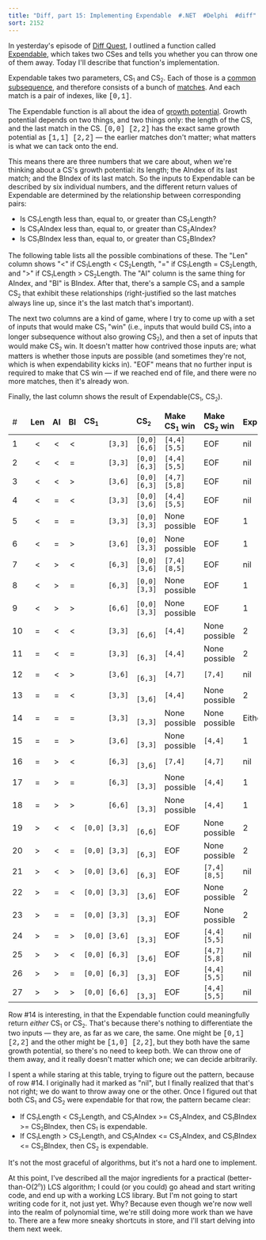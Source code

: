 ```yaml
---
title: "Diff, part 15: Implementing Expendable  #.NET  #Delphi  #diff"
sort: 2152
---
```

In yesterday's episode of <a href="http://blog.excastle.com/tag/diff/">Diff Quest</a>, I outlined a function called <a href="http://blog.excastle.com/2005/04/14/diff-part-14-expendability/">Expendable</a>, which takes two CSes and tells you whether you can throw one of them away. Today I'll describe that function's implementation.

Expendable takes two parameters, CS<sub><small>1</small></sub> and CS<sub><small>2</small></sub>. Each of those is a <a href="http://blog.excastle.com/2005/03/29/diff-part-3-introducing-the-longest-common-subsequence/">common subsequence</a>, and therefore consists of a bunch of <a href="http://blog.excastle.com/2005/03/31/diff-part-4-matches/">matches</a>. And each match is a pair of indexes, like <font face="Courier New">[0,1]</font>.

The Expendable function is all about the idea of <a href="http://blog.excastle.com/2005/04/14/diff-part-14-expendability/">growth potential</a>. Growth potential depends on two things, and two things only: the length of the CS, and the last match in the CS. <font face="Courier New">[0,0] [2,2]</font> has the exact same growth potential as <font face="Courier New">[1,1] [2,2]</font> &mdash; the earlier matches don't matter; what matters is what we can tack onto the end.

This means there are three numbers that we care about, when we're thinking about a CS's growth potential: its length; the AIndex of its last match; and the BIndex of its last match. So the inputs to Expendable can be described by six individual numbers, and the different return values of Expendable are determined by the relationship between corresponding pairs:

<ul dir="ltr">
	<li>Is CS<sub><small>1</small></sub>Length less than, equal to, or greater than CS<sub><small>2</small></sub>Length?</li>
	<li>Is CS<sub><small>1</small></sub>AIndex less than, equal to, or greater than CS<sub><small>2</small></sub>AIndex?</li>
	<li>Is CS<sub><small>1</small></sub>BIndex less than, equal to, or greater than CS<sub><small>2</small></sub>BIndex?</li>
</ul>

The following table lists all the possible combinations of these. The "Len" column shows "&lt;" if CS<sub><small>1</small></sub>Length &lt; CS<sub><small>2</small></sub>Length, "=" if CS<sub><small>1</small></sub>Length = CS<sub><small>2</small></sub>Length, and "&gt;" if CS<sub><small>1</small></sub>Length &gt; CS<sub><small>2</small></sub>Length. The "AI" column is the same thing for AIndex, and "BI" is BIndex. After that, there's a sample CS<sub><small>1</small></sub> and a sample CS<sub><small>2</small></sub> that exhibit these relationships (right-justified so the last matches always line up, since it's the last match that's important).

The next two columns are a kind of game, where I try to come up with a set of inputs that would make CS<sub><small>1</small></sub> "win" (i.e., inputs that would build CS<sub><small>1</small></sub> into a longer subsequence without also growing CS<sub><small>2</small></sub>), and then a set of inputs that would make CS<sub><small>2</small></sub> win. It doesn't matter how contrived those inputs are; what matters is whether those inputs are possible (and sometimes they're not, which is when expendability kicks in). "EOF" means that no further input is required to make that CS win &mdash; if we reached end of file, and there were no more matches, then it's already won.

Finally, the last column shows the result of Expendable(CS<sub><small>1</small></sub>, CS<sub><small>2</small></sub>).

<table>
<thead>
<tr>
<td>#</td>
<td><strong>Len</strong></td>
<td><strong>AI</strong></td>
<td><strong>BI</strong></td>
<td><strong>CS<sub><small>1</small></sub></strong></td>
<td><strong>CS<sub><small>2</small></sub></strong></td>
<td><strong>Make CS<sub><small>1</small></sub> win</strong></td>
<td><strong>Make CS<sub><small>2</small></sub> win</strong></td>
<td><strong>Exp</strong></td>
</tr>
</thead>
<tbody>
<tr>
<td>1</td>
<td align="middle">&lt;</td>
<td align="middle">&lt;</td>
<td align="middle">&lt;</td>
<td><code>&nbsp;&nbsp;&nbsp;&nbsp;&nbsp; [3,3]</code></td>
<td><code>[0,0] [6,6]</code></td>
<td><code>[4,4] [5,5]</code></td>
<td>EOF</td>
<td>nil</td>
</tr>
<tr>
<td>2</td>
<td align="middle">&lt;</td>
<td align="middle">&lt;</td>
<td align="middle">=</td>
<td><code>&nbsp;&nbsp;&nbsp;&nbsp;&nbsp; [3,3]</code></td>
<td><code>[0,0] [6,3]</code></td>
<td><code>[4,4] [5,5]</code></td>
<td>EOF</td>
<td>nil</td>
</tr>
<tr>
<td>3</td>
<td align="middle">&lt;</td>
<td align="middle">&lt;</td>
<td align="middle">&gt;</td>
<td><code>&nbsp;&nbsp;&nbsp;&nbsp;&nbsp; [3,6]</code></td>
<td><code>[0,0] [6,3]</code></td>
<td><code>[4,7] [5,8]</code></td>
<td>EOF</td>
<td>nil</td>
</tr>
<tr className="alt">
<td>4</td>
<td align="middle">&lt;</td>
<td align="middle">=</td>
<td align="middle">&lt;</td>
<td><code>&nbsp;&nbsp;&nbsp;&nbsp;&nbsp; [3,3]</code></td>
<td><code>[0,0] [3,6]</code></td>
<td><code>[4,4] [5,5]</code></td>
<td>EOF</td>
<td>nil</td>
</tr>
<tr className="alt">
<td>5</td>
<td align="middle">&lt;</td>
<td align="middle">=</td>
<td align="middle">=</td>
<td><code>&nbsp;&nbsp;&nbsp;&nbsp;&nbsp;&nbsp;[3,3]</code></td>
<td><code>[0,0] [3,3]</code></td>
<td>None possible</td>
<td>EOF</td>
<td>1</td>
</tr>
<tr className="alt">
<td>6</td>
<td align="middle">&lt;</td>
<td align="middle">=</td>
<td align="middle">&gt;</td>
<td><code>&nbsp;&nbsp;&nbsp;&nbsp;&nbsp; [3,6]</code></td>
<td><code>[0,0] [3,3]</code></td>
<td>None possible</td>
<td>EOF</td>
<td>1</td>
</tr>
<tr>
<td>7</td>
<td align="middle">&lt;</td>
<td align="middle">&gt;</td>
<td align="middle">&lt;</td>
<td><code>&nbsp;&nbsp;&nbsp;&nbsp;&nbsp; [6,3]</code></td>
<td><code>[0,0] [3,6]</code></td>
<td><code>[7,4] [8,5]</code></td>
<td>EOF</td>
<td>nil</td>
</tr>
<tr>
<td>8</td>
<td align="middle">&lt;</td>
<td align="middle">&gt;</td>
<td align="middle">=</td>
<td><code>&nbsp;&nbsp;&nbsp;&nbsp;&nbsp;&nbsp;[6,3]</code></td>
<td><code>[0,0] [3,3]</code></td>
<td>None possible</td>
<td>EOF</td>
<td>1</td>
</tr>
<tr>
<td>9</td>
<td align="middle">&lt;</td>
<td align="middle">&gt;</td>
<td align="middle">&gt;</td>
<td><code>&nbsp;&nbsp;&nbsp;&nbsp;&nbsp; [6,6]</code></td>
<td><code>[0,0] [3,3]</code></td>
<td>None possible</td>
<td>EOF</td>
<td>1</td>
</tr>
<tr className="alt">
<td>10</td>
<td align="middle">=</td>
<td align="middle">&lt;</td>
<td align="middle">&lt;</td>
<td><code>&nbsp;&nbsp;&nbsp;&nbsp;&nbsp; [3,3]</code></td>
<td><code>&nbsp;&nbsp;&nbsp;&nbsp;&nbsp; [6,6]</code></td>
<td><code>[4,4]</code></td>
<td>None possible</td>
<td>2</td>
</tr>
<tr className="alt">
<td>11</td>
<td align="middle">=</td>
<td align="middle">&lt;</td>
<td align="middle">=</td>
<td><code>&nbsp;&nbsp;&nbsp;&nbsp;&nbsp; [3,3]</code></td>
<td><code>&nbsp;&nbsp;&nbsp;&nbsp;&nbsp; [6,3]</code></td>
<td><code>[4,4]</code></td>
<td>None possible</td>
<td>2</td>
</tr>
<tr className="alt">
<td>12</td>
<td align="middle">=</td>
<td align="middle">&lt;</td>
<td align="middle">&gt;</td>
<td><code>&nbsp;&nbsp;&nbsp;&nbsp;&nbsp; [3,6]</code></td>
<td><code>&nbsp;&nbsp;&nbsp;&nbsp;&nbsp; [6,3]</code></td>
<td><code>[4,7]</code></td>
<td><code>[7,4]</code></td>
<td>nil</td>
</tr>
<tr>
<td>13</td>
<td align="middle">=</td>
<td align="middle">=</td>
<td align="middle">&lt;</td>
<td><code>&nbsp;&nbsp;&nbsp;&nbsp;&nbsp; [3,3]</code></td>
<td><code>&nbsp;&nbsp;&nbsp;&nbsp;&nbsp; [3,6]</code></td>
<td><code>[4,4]</code></td>
<td>None possible</td>
<td>2</td>
</tr>
<tr>
<td>14</td>
<td align="middle">=</td>
<td align="middle">=</td>
<td align="middle">=</td>
<td><code>&nbsp;&nbsp;&nbsp;&nbsp;&nbsp;&nbsp;[3,3]</code></td>
<td><code>&nbsp;&nbsp;&nbsp;&nbsp;&nbsp; [3,3]</code></td>
<td>None possible</td>
<td>None possible</td>
<td>Either</td>
</tr>
<tr>
<td>15</td>
<td align="middle">=</td>
<td align="middle">=</td>
<td align="middle">&gt;</td>
<td><code>&nbsp;&nbsp;&nbsp;&nbsp;&nbsp; [3,6]</code></td>
<td><code>&nbsp;&nbsp;&nbsp;&nbsp;&nbsp; [3,3]</code></td>
<td>None possible</td>
<td><code>[4,4]</code></td>
<td>1</td>
</tr>
<tr className="alt">
<td>16</td>
<td align="middle">=</td>
<td align="middle">&gt;</td>
<td align="middle">&lt;</td>
<td><code>&nbsp;&nbsp;&nbsp;&nbsp;&nbsp; [6,3]</code></td>
<td><code>&nbsp;&nbsp;&nbsp;&nbsp;&nbsp; [3,6]</code></td>
<td><code>[7,4]</code></td>
<td><code>[4,7]</code></td>
<td>nil</td>
</tr>
<tr className="alt">
<td>17</td>
<td align="middle">=</td>
<td align="middle">&gt;</td>
<td align="middle">=</td>
<td><code>&nbsp;&nbsp;&nbsp;&nbsp;&nbsp; [6,3]</code></td>
<td><code>&nbsp;&nbsp;&nbsp;&nbsp;&nbsp; [3,3]</code></td>
<td>None possible</td>
<td><code>[4,4]</code></td>
<td>1</td>
</tr>
<tr className="alt">
<td>18</td>
<td align="middle">=</td>
<td align="middle">&gt;</td>
<td align="middle">&gt;</td>
<td><code>&nbsp;&nbsp;&nbsp;&nbsp;&nbsp; [6,6]</code></td>
<td><code>&nbsp;&nbsp;&nbsp;&nbsp;&nbsp; [3,3]</code></td>
<td>None possible</td>
<td><code>[4,4]</code></td>
<td>1</td>
</tr>
<tr>
<td>19</td>
<td align="middle">&gt;</td>
<td align="middle">&lt;</td>
<td align="middle">&lt;</td>
<td><code>[0,0] [3,3]</code></td>
<td><code>&nbsp;&nbsp;&nbsp;&nbsp;&nbsp; [6,6]</code></td>
<td>EOF</td>
<td>None possible</td>
<td>2</td>
</tr>
<tr>
<td>20</td>
<td align="middle">&gt;</td>
<td align="middle">&lt;</td>
<td align="middle">=</td>
<td><code>[0,0] [3,3]</code></td>
<td><code>&nbsp;&nbsp;&nbsp;&nbsp;&nbsp; [6,3]</code></td>
<td>EOF</td>
<td>None possible</td>
<td>2</td>
</tr>
<tr>
<td>21</td>
<td align="middle">&gt;</td>
<td align="middle">&lt;</td>
<td align="middle">&gt;</td>
<td><code>[0,0] [3,6]</code></td>
<td><code>&nbsp;&nbsp;&nbsp;&nbsp;&nbsp; [6,3]</code></td>
<td>EOF</td>
<td><code>[7,4] [8,5]</code></td>
<td>nil</td>
</tr>
<tr className="alt">
<td>22</td>
<td align="middle">&gt;</td>
<td align="middle">=</td>
<td align="middle">&lt;</td>
<td><code>[0,0] [3,3]</code></td>
<td><code>&nbsp;&nbsp;&nbsp;&nbsp;&nbsp; [3,6]</code></td>
<td>EOF</td>
<td>None possible</td>
<td>2</td>
</tr>
<tr className="alt">
<td>23</td>
<td align="middle">&gt;</td>
<td align="middle">=</td>
<td align="middle">=</td>
<td><code>[0,0] [3,3]</code></td>
<td><code>&nbsp;&nbsp;&nbsp;&nbsp;&nbsp; [3,3]</code></td>
<td>EOF</td>
<td>None possible</td>
<td>2</td>
</tr>
<tr className="alt">
<td>24</td>
<td align="middle">&gt;</td>
<td align="middle">=</td>
<td align="middle">&gt;</td>
<td><code>[0,0] [3,6]</code></td>
<td><code>&nbsp;&nbsp;&nbsp;&nbsp;&nbsp; [3,3]</code></td>
<td>EOF</td>
<td><code>[4,4] [5,5]</code></td>
<td>nil</td>
</tr>
<tr>
<td>25</td>
<td align="middle">&gt;</td>
<td align="middle">&gt;</td>
<td align="middle">&lt;</td>
<td><code>[0,0] [6,3]</code></td>
<td><code>&nbsp;&nbsp;&nbsp;&nbsp;&nbsp; [3,6]</code></td>
<td>EOF</td>
<td><code>[4,7] [5,8]</code></td>
<td>nil</td>
</tr>
<tr>
<td>26</td>
<td align="middle">&gt;</td>
<td align="middle">&gt;</td>
<td align="middle">=</td>
<td><code>[0,0] [6,3]</code></td>
<td><code>&nbsp;&nbsp;&nbsp;&nbsp;&nbsp; [3,3]</code></td>
<td>EOF</td>
<td><code>[4,4] [5,5]</code></td>
<td>nil</td>
</tr>
<tr>
<td>27</td>
<td align="middle">&gt;</td>
<td align="middle">&gt;</td>
<td align="middle">&gt;</td>
<td><code>[0,0] [6,6]</code></td>
<td><code>&nbsp;&nbsp;&nbsp;&nbsp;&nbsp; [3,3]</code></td>
<td>EOF</td>
<td><code>[4,4] [5,5]</code></td>
<td>nil</td>
</tr>
</tbody>
</table>

Row #14 is interesting, in that the Expendable function could meaningfully return <em>either</em> CS<sub><small>1</small></sub> or CS<sub><small>2</small></sub>. That's because there's nothing to differentiate the two inputs &mdash; they are, as far as we care, the same. One might be <font face="Courier New">[0,1] [2,2]</font> and the other might be <font face="Courier New">[1,0] [2,2]</font>, but they both have the same growth potential, so there's no need to keep both. We can throw one of them away, and it really doesn't matter which one; we can decide arbitrarily.

I spent a while staring at this table, trying to figure out the pattern, because of row #14. I originally had it marked as "nil", but I finally realized that that's not right; we do want to throw away one or the other. Once I figured out that both CS<sub><small>1</small></sub> and CS<sub><small>2</small></sub> were expendable for that row, the pattern became clear:
<ul>
	<li>If CS<sub><small>1</small></sub>Length &lt; CS<sub><small>2</small></sub>Length, and CS<sub><small>1</small></sub>AIndex &gt;= CS<sub><small>2</small></sub>AIndex, and CS<sub><small>1</small></sub>BIndex &gt;= CS<sub><small>2</small></sub>BIndex, then CS<sub><small>1</small></sub> is expendable.</li>
	<li>If CS<sub><small>1</small></sub>Length &gt; CS<sub><small>2</small></sub>Length, and CS<sub><small>1</small></sub>AIndex &lt;= CS<sub><small>2</small></sub>AIndex, and CS<sub><small>1</small></sub>BIndex &lt;= CS<sub><small>2</small></sub>BIndex, then CS<sub><small>2</small></sub> is expendable.</li>
</ul>
It's not the most graceful of algorithms, but it's not a hard one to implement.

At this point, I've described all the major ingredients for a practical (better-than-O(2<sup><small><em>n</em></small></sup>)) LCS algorithm; I could (or you could) go ahead and start writing code, and end up with a working LCS library. But I'm not going to start writing code for it, not just yet. Why? Because even though we're now well into the realm of polynomial time, we're still doing more work than we have to. There are a few more sneaky shortcuts in store, and I'll start delving into them next week.

